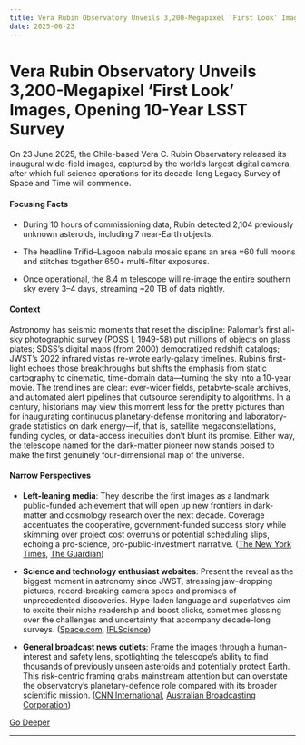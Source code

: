 ```yaml
---
title: Vera Rubin Observatory Unveils 3,200-Megapixel ‘First Look’ Images, Opening 10-Year LSST Survey
date: 2025-06-23
---
```


# Vera Rubin Observatory Unveils 3,200-Megapixel ‘First Look’ Images, Opening 10-Year LSST Survey

On 23 June 2025, the Chile-based Vera C. Rubin Observatory released its inaugural wide-field images, captured by the world’s largest digital camera, after which full science operations for its decade-long Legacy Survey of Space and Time will commence.

#### Focusing Facts

- During 10 hours of commissioning data, Rubin detected 2,104 previously unknown asteroids, including 7 near-Earth objects.

- The headline Trifid–Lagoon nebula mosaic spans an area ≈60 full moons and stitches together 650+ multi-filter exposures.

- Once operational, the 8.4 m telescope will re-image the entire southern sky every 3–4 days, streaming ~20 TB of data nightly.

#### Context

Astronomy has seismic moments that reset the discipline: Palomar’s first all-sky photographic survey (POSS I, 1949-58) put millions of objects on glass plates; SDSS’s digital maps (from 2000) democratized redshift catalogs; JWST’s 2022 infrared vistas re-wrote early-galaxy timelines. Rubin’s first-light echoes those breakthroughs but shifts the emphasis from static cartography to cinematic, time-domain data—turning the sky into a 10-year movie. The trendlines are clear: ever-wider fields, petabyte-scale archives, and automated alert pipelines that outsource serendipity to algorithms. In a century, historians may view this moment less for the pretty pictures than for inaugurating continuous planetary-defense monitoring and laboratory-grade statistics on dark energy—if, that is, satellite megaconstellations, funding cycles, or data-access inequities don’t blunt its promise. Either way, the telescope named for the dark-matter pioneer now stands poised to make the first genuinely four-dimensional map of the universe.

#### Narrow Perspectives

- **Left-leaning media**: They describe the first images as a landmark public-funded achievement that will open up new frontiers in dark-matter and cosmology research over the next decade. Coverage accentuates the cooperative, government-funded success story while skimming over project cost overruns or potential scheduling slips, echoing a pro-science, pro-public-investment narrative. ([The New York Times](https://www.nytimes.com/2025/06/23/science/vera-rubin-scientists-reveal-telescopes-first-images.html), [The Guardian](https://www.theguardian.com/science/2025/jun/23/first-images-of-distant-galleries-captured-by-ultimate-telescope))

- **Science and technology enthusiast websites**: Present the reveal as the biggest moment in astronomy since JWST, stressing jaw-dropping pictures, record-breaking camera specs and promises of unprecedented discoveries. Hype-laden language and superlatives aim to excite their niche readership and boost clicks, sometimes glossing over the challenges and uncertainty that accompany decade-long surveys. ([Space.com](https://www.space.com/astronomy/1st-images-from-the-vera-c-rubin-observatory-will-drop-on-june-23-heres-why-scientists-are-so-excited), [IFLScience](https://www.iflscience.com/worlds-largest-digital-camera-to-reveal-revolutionary-first-images-on-monday-and-you-can-watch-live-79700))

- **General broadcast news outlets**: Frame the images through a human-interest and safety lens, spotlighting the telescope’s ability to find thousands of previously unseen asteroids and potentially protect Earth. This risk-centric framing grabs mainstream attention but can overstate the observatory’s planetary-defence role compared with its broader scientific mission. ([CNN International](https://edition.cnn.com/2025/06/23/science/vera-rubin-observatory-first-images), [Australian Broadcasting Corporation](https://www.abc.net.au/news/science/2025-06-22/vera-rubin-observatory-universe-never-before/105442694))


[Go Deeper](https://www.perplexity.ai/search?q=Vera+Rubin+Observatory+Unveils+3%2C200-Megapixel+%E2%80%98First+Look%E2%80%99+Images%2C+Opening+10-Year+LSST+Survey)

---

<a id='nvidiafoxconn-set-to-launch-humanoid-robot-assembly-line-for-gb300-ai-servers-in-houston'></a>
